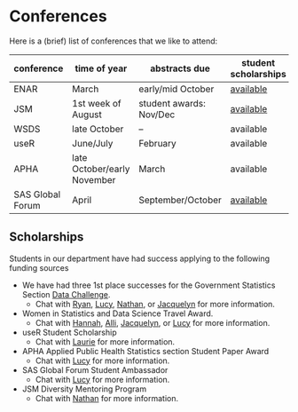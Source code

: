 # Conferences {#conferences}

Here is a (brief) list of conferences that we like to attend:

conference | time of year | abstracts due | student scholarships
-----------|--------------|---------------|----------------------
ENAR       | March        | early/mid October | [available](https://www.enar.org/meetings/StudentPaperAwards/)
JSM        | 1st week of August | student awards: Nov/Dec | [available](https://www.amstat.org/asa/education/Student-Paper-Competition-Travel-Award-to-Attend-the-Joint-Statistical-Meetings.aspx)
WSDS       | late October | -- | available
useR       | June/July    | February | available
APHA       | late October/early November | March | available
SAS Global Forum | April | September/October | [available](https://support.sas.com/learn/ap/student/amb.html)
## Scholarships

Students in our department have had success applying to the following funding sources

* We have had three 1st place successes for the Government Statistics Section [Data Challenge](http://community.amstat.org/governmentstatisticssection/awards/competitions). 
    * Chat with [Ryan](https://www.vanderbilt.edu/biostatistics-graduate/cpt/people/ryan-jarrett/), [Lucy](https://www.vanderbilt.edu/biostatistics-graduate/cpt/people/lucy-dagostino-mcgowan/),
[Nathan](https://www.vanderbilt.edu/biostatistics-graduate/cpt/people/nathan-james/), or
[Jacquelyn](https://www.vanderbilt.edu/biostatistics-graduate/cpt/people/jacquelyn-neal/)
    for more information.
* Women in Statistics and Data Science Travel Award. 
    * Chat with [Hannah](https://www.vanderbilt.edu/biostatistics-graduate/cpt/people/hannah-weeks/), [Alli](https://www.vanderbilt.edu/biostatistics-graduate/cpt/people/allison-hainline/), [Jacquelyn](https://www.vanderbilt.edu/biostatistics-graduate/cpt/people/jacquelyn-neal/), or [Lucy](https://www.vanderbilt.edu/biostatistics-graduate/cpt/people/lucy-dagostino-mcgowan/) for more information.
* useR Student Scholarship
    * Chat with [Laurie](http://www.vanderbilt.edu/biostatistics/graduate/students/lauren-samuels/) for more information.
* APHA Applied Public Health Statistics section Student Paper Award
    * Chat with [Lucy](https://www.vanderbilt.edu/biostatistics-graduate/cpt/people/lucy-dagostino-mcgowan/) for more information. 
* SAS Global Forum Student Ambassador
    * Chat with [Lucy](https://www.vanderbilt.edu/biostatistics-graduate/cpt/people/lucy-dagostino-mcgowan/) for more information. 
* JSM Diversity Mentoring Program
    * Chat with [Nathan](https://www.vanderbilt.edu/biostatistics-graduate/cpt/people/nathan-james/) for more information.